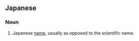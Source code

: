 ==Japanese==
{{ja-kanjitab|わ|めい|yomi=on}}

===Noun===
{{ja-noun|わめい}}

# Japanese [[name]], usually as opposed to the scientific name.